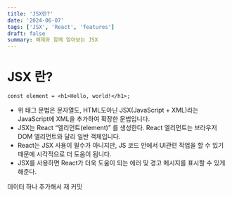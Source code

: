 ```yaml
---
title: 'JSX란?'
date: '2024-06-07'
tags: ['JSX', 'React', 'features']
draft: false
summary: 예제와 함께 알아보는 JSX
---
```


# JSX 란?

```JSX
const element = <h1>Hello, world!</h1>;
```

- 위 태그 문법은 문자열도, HTML도아닌 JSX(JavaScript + XML)라는 JavaScript에 XML을 추가하여 확장한 문법입니다.
- JSX는 React “엘리먼트(element)” 를 생성한다. React 엘리먼트는 브라우저 DOM 엘리먼트와 달리 일반 객체입니다.
- React는 JSX 사용이 필수가 아니지만, JS 코드 안에서 UI관련 작업을 할 수 있기 때문에 시각적으로 더 도움이 됩니다.
- JSX를 사용하면 React가 더욱 도움이 되는 에러 및 경고 메시지를 표시할 수 있게 해준다.

데이터 하나 추가해서 재 커밋
